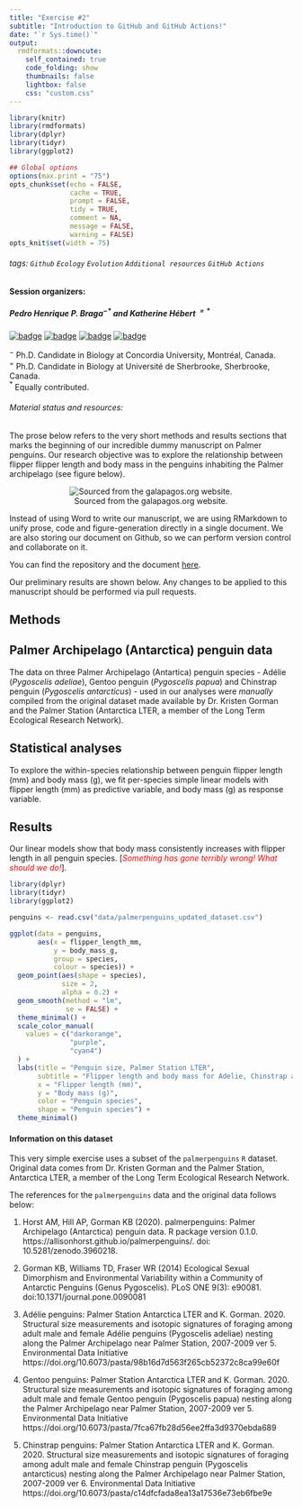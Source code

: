 ```yaml
---
title: "Exercise #2"
subtitle: "Introduction to GitHub and GitHub Actions!"
date: "`r Sys.time()`"
output:
  rmdformats::downcute:
    self_contained: true
    code_folding: show
    thumbnails: false
    lightbox: false
    css: "custom.css"
---
```


```r
library(knitr)
library(rmdformats)
library(dplyr)
library(tidyr)
library(ggplot2)

## Global options
options(max.print = "75")
opts_chunk$set(echo = FALSE,
               cache = TRUE,
               prompt = FALSE,
               tidy = TRUE,
               comment = NA,
               message = FALSE,
               warning = FALSE)
opts_knit$set(width = 75)
```

###### tags: `Github` `Ecology` `Evolution` `Additional resources` `GitHub Actions`

#### Session organizers:
##### Pedro Henrique P. Braga$^{-*}$ and Katherine Hébert $^{=*}$

[![badge](https://img.shields.io/static/v1?style=flat&label=&message=pedrohbraga&color=grey&logo=github)](https://github.com/pedrohbraga) [![badge](https://img.shields.io/static/v1?style=flat&label=&message=pedrohp_braga&color=grey&logo=twitter)](https://twitter.com/pedrohp_braga)
[![badge](https://img.shields.io/static/v1?style=flat&label=&message=katherinehebert&color=grey&logo=github)](https://github.com/katherinehebert) [![badge](https://img.shields.io/static/v1?style=flat&label=&message=hebert_kat&color=grey&logo=twitter)](https://twitter.com/hebert_kat)

<p style="margin : 0; padding-top:0;">
$^-$ Ph.D. Candidate in Biology at Concordia University, Montréal, Canada.<br>
$^=$ Ph.D. Candidate in Biology at Université de Sherbrooke, Sherbrooke, Canada.<br>
$^*$ Equally contributed.
</p>

###### Material status and resources:

::: info

The prose below refers to the very short methods and results sections that marks the beginning of our incredible dummy manuscript on Palmer penguins. Our research objective was to explore the relationship between flipper flipper length and body mass in the penguins inhabiting the Palmer archipelago (see figure below).

<center>

![Sourced from the galapagos.org website. ](https://www.galapagos.org/wp-content/uploads/2019/04/PenguinMeasurements_BLOGv3.png)

</center>

Instead of using Word to write our manuscript, we are using RMarkdown to unify prose, code and figure-generation directly in a single document. We are also storing our document on Github, so we can perform version control and collaborate on it.

You can find the repository and the document [here](https://github.com/pedrohbraga/IntroGitHubActions-Workshop).

Our preliminary results are shown below. Any changes to be applied to this manuscript should be performed via pull requests.

:::


## Methods

## Palmer Archipelago (Antarctica) penguin data

The data on three Palmer Archipelago (Antartica) penguin species - Adélie (*Pygoscelis adeliae*), Gentoo penguin (*Pygoscelis papua*) and Chinstrap penguin (*Pygoscelis antarcticus*) - used in our analyses were _manually_ compiled from the original dataset made available by Dr. Kristen Gorman and the Palmer Station (Antarctica LTER, a member of the Long Term Ecological Research Network).

## Statistical analyses

To explore the within-species relationship between penguin flipper length (mm) and body mass (g), we fit per-species simple linear models with flipper length (mm) as predictive variable, and body mass (g) as response variable.

## Results

Our linear models show that body mass consistently increases with flipper length in all penguin species. [<span style="color: red;">*Something has gone terribly wrong! What should we do!*</span>]. 

```r
library(dplyr)
library(tidyr)
library(ggplot2)

penguins <- read.csv("data/palmerpenguins_updated_dataset.csv")

ggplot(data = penguins, 
       aes(x = flipper_length_mm,
           y = body_mass_g,
           group = species,
           colour = species)) +
  geom_point(aes(shape = species),
             size = 2,
             alpha = 0.2) +
  geom_smooth(method = "lm",
              se = FALSE) +
  theme_minimal() +
  scale_color_manual(
    values = c("darkorange",
               "purple",
               "cyan4")
  ) +
  labs(title = "Penguin size, Palmer Station LTER",
       subtitle = "Flipper length and body mass for Adelie, Chinstrap and Gentoo Penguins",
       x = "Flipper length (mm)",
       y = "Body mass (g)",
       color = "Penguin species",
       shape = "Penguin species") +
  theme_minimal()
```

#### Information on this dataset

This very simple exercise uses a subset of the `palmerpenguins` `R` dataset. Original data comes from Dr. Kristen Gorman and the Palmer Station, Antarctica LTER, a member of the Long Term Ecological Research Network.

The references for the `palmerpenguins` data and the original data follows below: 

1. Horst AM, Hill AP, Gorman KB (2020). palmerpenguins: Palmer Archipelago (Antarctica) penguin data. R package version 0.1.0. https://allisonhorst.github.io/palmerpenguins/. doi: 10.5281/zenodo.3960218.

2. Gorman KB, Williams TD, Fraser WR (2014) Ecological Sexual Dimorphism and Environmental Variability within a Community of Antarctic Penguins (Genus Pygoscelis). PLoS ONE 9(3): e90081. doi:10.1371/journal.pone.0090081

3. Adélie penguins: Palmer Station Antarctica LTER and K. Gorman. 2020. Structural size measurements and isotopic signatures of foraging among adult male and female Adélie penguins (Pygoscelis adeliae) nesting along the Palmer Archipelago near Palmer Station, 2007-2009 ver 5. Environmental Data Initiative https://doi.org/10.6073/pasta/98b16d7d563f265cb52372c8ca99e60f

4. Gentoo penguins: Palmer Station Antarctica LTER and K. Gorman. 2020. Structural size measurements and isotopic signatures of foraging among adult male and female Gentoo penguin (Pygoscelis papua) nesting along the Palmer Archipelago near Palmer Station, 2007-2009 ver 5. Environmental Data Initiative https://doi.org/10.6073/pasta/7fca67fb28d56ee2ffa3d9370ebda689

5. Chinstrap penguins: Palmer Station Antarctica LTER and K. Gorman. 2020. Structural size measurements and isotopic signatures of foraging among adult male and female Chinstrap penguin (Pygoscelis antarcticus) nesting along the Palmer Archipelago near Palmer Station, 2007-2009 ver 6. Environmental Data Initiative https://doi.org/10.6073/pasta/c14dfcfada8ea13a17536e73eb6fbe9e


